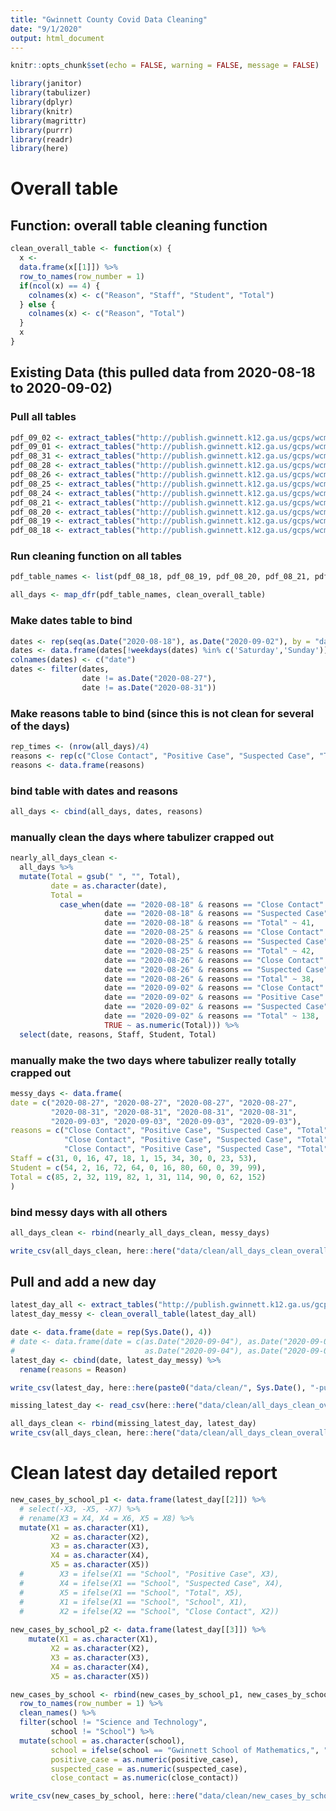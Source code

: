 ```yaml
---
title: "Gwinnett County Covid Data Cleaning"
date: "9/1/2020"
output: html_document
---
```


```r
knitr::opts_chunk$set(echo = FALSE, warning = FALSE, message = FALSE)
```

```r
library(janitor)
library(tabulizer)
library(dplyr)
library(knitr)
library(magrittr)
library(purrr)
library(readr)
library(here)
```

# Overall table

## Function: overall table cleaning function 
```r
clean_overall_table <- function(x) {
  x <-
  data.frame(x[[1]]) %>% 
  row_to_names(row_number = 1)
  if(ncol(x) == 4) {
    colnames(x) <- c("Reason", "Staff", "Student", "Total")
  } else {
    colnames(x) <- c("Reason", "Total")
  }
  x
}
```

## Existing Data (this pulled data from 2020-08-18 to 2020-09-02)

### Pull all tables
```r
pdf_09_02 <- extract_tables("http://publish.gwinnett.k12.ga.us/gcps/wcm/connect/09a1e3b6-46ed-48f9-bc4a-061e54c50471/9.2.2020-Local-School-COVID-19-Reporting-Daily-Report.v2.pdf?MOD=AJPERES")
pdf_09_01 <- extract_tables("http://publish.gwinnett.k12.ga.us/gcps/wcm/connect/1f516db8-e7ef-4919-8c96-65447d83171c/9.1.2020-Local-School-COVID-19-Reporting-Daily-Report-v2.pdf?MOD=AJPERES")
pdf_08_31 <- extract_tables("http://publish.gwinnett.k12.ga.us/gcps/wcm/connect/069e1e6e-0642-4607-913f-ed1d94e0d1bc/8.31.2020-Local-School-COVID-19-Reporting-Daily-Report.eq.pdf?MOD=AJPERES")
pdf_08_28 <- extract_tables("http://publish.gwinnett.k12.ga.us/gcps/wcm/connect/10e3c4a0-157b-4f3a-94c3-2f1a09a8d0e1/8.28.2020-Local-School-COVID-19-Reporting-Daily-Report.eq.pdf?MOD=AJPERES")
pdf_08_26 <- extract_tables("http://publish.gwinnett.k12.ga.us/gcps/wcm/connect/c32f8f78-8d6a-495e-975e-e75d5f7327a6/8.26.2020-Local-School-COVID19-Reporting-Daily-Report.eq.pdf?MOD=AJPERES")
pdf_08_25 <- extract_tables("http://publish.gwinnett.k12.ga.us/gcps/wcm/connect/52071556-0d5a-4118-b073-6acd0a5e62f0/8.25.2020-Local-School-COVID-19-Reporting-Daily-Report.eq.pdf?MOD=AJPERES")
pdf_08_24 <- extract_tables("http://publish.gwinnett.k12.ga.us/gcps/wcm/connect/50e67bcc-6e9a-4677-b83f-f8ffcc77b611/8.24.2020-Local-School-COVID-19-Reporting-Daily-Report.pdf?MOD=AJPERES")
pdf_08_21 <- extract_tables("http://publish.gwinnett.k12.ga.us/gcps/wcm/connect/e271ac1d-1f66-4f73-9429-54106cf65de0/8.21.2020-Local-School-COVID-19-Reporting-Daily-Report.pdf?MOD=AJPERES")
pdf_08_20 <- extract_tables("http://publish.gwinnett.k12.ga.us/gcps/wcm/connect/fc8ccad8-d591-4230-84c8-44be4dc89a10/8.20.2020-Local-School-COVID-19-Reporting-Daily-Report.eq.pdf?MOD=AJPERES")
pdf_08_19 <- extract_tables("http://publish.gwinnett.k12.ga.us/gcps/wcm/connect/4c44b0d3-866b-4112-abd4-e3b0d54442ed/8.19.2020-Local-School-COVID-19-Reporting-Daily-Report.eq.pdf?MOD=AJPERES")
pdf_08_18 <- extract_tables("http://publish.gwinnett.k12.ga.us/gcps/wcm/connect/e1e3ea68-4240-4b38-a0d4-9fd685971820/8.18.2020-Local-School-COVID-19-Reporting-Daily-Report.eq.pdf?MOD=AJPERES")

```

### Run cleaning function on all tables 
```r
pdf_table_names <- list(pdf_08_18, pdf_08_19, pdf_08_20, pdf_08_21, pdf_08_24, pdf_08_25, pdf_08_26, pdf_08_28, pdf_09_01, pdf_09_02)

all_days <- map_dfr(pdf_table_names, clean_overall_table) 
```

### Make dates table to bind 
```r
dates <- rep(seq(as.Date("2020-08-18"), as.Date("2020-09-02"), by = "day"), each = 4)
dates <- data.frame(dates[!weekdays(dates) %in% c('Saturday','Sunday')]) 
colnames(dates) <- c("date")
dates <- filter(dates, 
                date != as.Date("2020-08-27"), 
                date != as.Date("2020-08-31"))
```


### Make reasons table to bind (since this is not clean for several of the days)
```r
rep_times <- (nrow(all_days)/4)
reasons <- rep(c("Close Contact", "Positive Case", "Suspected Case", "Total"), rep_times)
reasons <- data.frame(reasons)
```


### bind table with dates and reasons 
```r
all_days <- cbind(all_days, dates, reasons)
```


### manually clean the days where tabulizer crapped out
```r
nearly_all_days_clean <- 
  all_days %>% 
  mutate(Total = gsub(" ", "", Total), 
         date = as.character(date), 
         Total = 
           case_when(date == "2020-08-18" & reasons == "Close Contact" ~ 17, 
                     date == "2020-08-18" & reasons == "Suspected Case" ~ 21, 
                     date == "2020-08-18" & reasons == "Total" ~ 41,
                     date == "2020-08-25" & reasons == "Close Contact" ~ 19, 
                     date == "2020-08-25" & reasons == "Suspected Case" ~ 18, 
                     date == "2020-08-25" & reasons == "Total" ~ 42,
                     date == "2020-08-26" & reasons == "Close Contact" ~ 20, 
                     date == "2020-08-26" & reasons == "Suspected Case" ~ 18, 
                     date == "2020-08-26" & reasons == "Total" ~ 38,
                     date == "2020-09-02" & reasons == "Close Contact" ~ 103, 
                     date == "2020-09-02" & reasons == "Positive Case" ~ 2, 
                     date == "2020-09-02" & reasons == "Suspected Case" ~ 33, 
                     date == "2020-09-02" & reasons == "Total" ~ 138,
                     TRUE ~ as.numeric(Total))) %>% 
  select(date, reasons, Staff, Student, Total)
```


### manually make the two days where tabulizer really totally crapped out
```r
messy_days <- data.frame(
date = c("2020-08-27", "2020-08-27", "2020-08-27", "2020-08-27", 
         "2020-08-31", "2020-08-31", "2020-08-31", "2020-08-31", 
         "2020-09-03", "2020-09-03", "2020-09-03", "2020-09-03"), 
reasons = c("Close Contact", "Positive Case", "Suspected Case", "Total", 
            "Close Contact", "Positive Case", "Suspected Case", "Total", 
            "Close Contact", "Positive Case", "Suspected Case", "Total"), 
Staff = c(31, 0, 16, 47, 18, 1, 15, 34, 30, 0, 23, 53), 
Student = c(54, 2, 16, 72, 64, 0, 16, 80, 60, 0, 39, 99), 
Total = c(85, 2, 32, 119, 82, 1, 31, 114, 90, 0, 62, 152)
)

```

### bind messy days with all others
```r
all_days_clean <- rbind(nearly_all_days_clean, messy_days)
```


```r
write_csv(all_days_clean, here::here("data/clean/all_days_clean_overall.csv"))
```


## Pull and add a new day 
```r
latest_day_all <- extract_tables("http://publish.gwinnett.k12.ga.us/gcps/wcm/connect/2d402f08-522f-4cc9-83f2-535726422841/9.4.2020-Local-School-COVID-19-Reporting-Daily-Report.pdf?MOD=AJPERES")
latest_day_messy <- clean_overall_table(latest_day_all)

date <- data.frame(date = rep(Sys.Date(), 4))
# date <- data.frame(date = c(as.Date("2020-09-04"), as.Date("2020-09-04"),
#                             as.Date("2020-09-04"), as.Date("2020-09-04")))
latest_day <- cbind(date, latest_day_messy) %>% 
  rename(reasons = Reason)

write_csv(latest_day, here::here(paste0("data/clean/", Sys.Date(), "-pull.csv")))

missing_latest_day <- read_csv(here::here("data/clean/all_days_clean_overall.csv"))

all_days_clean <- rbind(missing_latest_day, latest_day)
write_csv(all_days_clean, here::here("data/clean/all_days_clean_overall.csv"))
```

# Clean latest day detailed report
```r
new_cases_by_school_p1 <- data.frame(latest_day[[2]]) %>% 
  # select(-X3, -X5, -X7) %>% 
  # rename(X3 = X4, X4 = X6, X5 = X8) %>% 
  mutate(X1 = as.character(X1),
         X2 = as.character(X2),
         X3 = as.character(X3),
         X4 = as.character(X4),
         X5 = as.character(X5))
  #        X3 = ifelse(X1 == "School", "Positive Case", X3), 
  #        X4 = ifelse(X1 == "School", "Suspected Case", X4), 
  #        X5 = ifelse(X1 == "School", "Total", X5), 
  #        X1 = ifelse(X1 == "School", "School", X1), 
  #        X2 = ifelse(X2 == "School", "Close Contact", X2))
  
new_cases_by_school_p2 <- data.frame(latest_day[[3]]) %>% 
    mutate(X1 = as.character(X1),
         X2 = as.character(X2),
         X3 = as.character(X3),
         X4 = as.character(X4),
         X5 = as.character(X5))

new_cases_by_school <- rbind(new_cases_by_school_p1, new_cases_by_school_p2) %>% 
  row_to_names(row_number = 1) %>% 
  clean_names() %>% 
  filter(school != "Science and Technology", 
         school != "School") %>% 
  mutate(school = as.character(school), 
         school = ifelse(school == "Gwinnett School of Mathematics,", "Gwinnett School of Mathematics, Science and Technology", school), 
         positive_case = as.numeric(positive_case), 
         suspected_case = as.numeric(suspected_case),
         close_contact = as.numeric(close_contact))

write_csv(new_cases_by_school, here::here("data/clean/new_cases_by_school.csv"))
```

